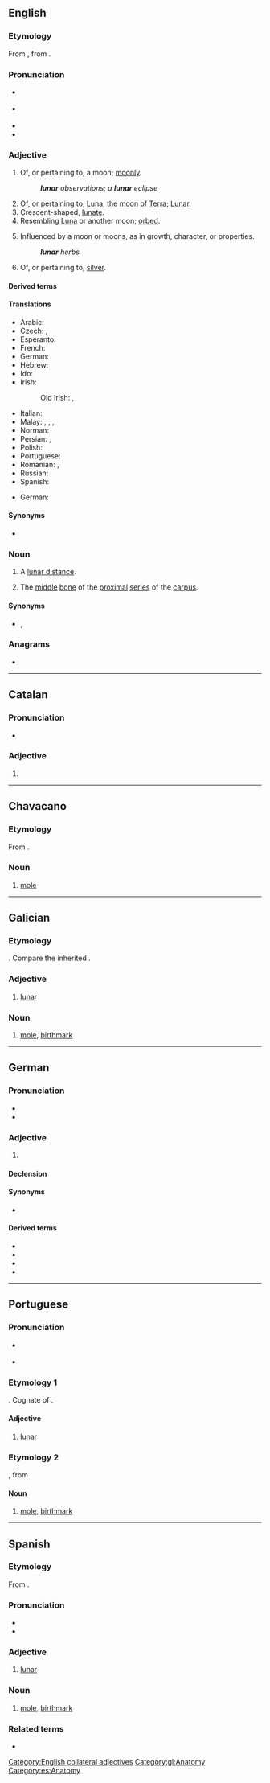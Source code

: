 {{also|Lunar}}
==English==

===Etymology===
{{PIE root|en|lewk}}
From {{der|en|frm|lunaire}}, from {{der|en|la|lūnāris}}.

===Pronunciation===
* {{a|UK}} {{IPA|/ˈluː.nə/|lang=en}}
* {{a|US}} {{IPA|/ˈlu.nɚ/|lang=en}}
* {{audio|en-us-lunar.ogg|Audio (US)|lang=en}}
* {{rhymes|uːnə(r)|lang=en}}

===Adjective===
{{en-adj|-}}

# Of, or pertaining to, a moon; [[moonly]].
#: '''''lunar''' observations''; ''a '''lunar''' eclipse''
# Of, or pertaining to, [[Luna]], the [[moon]] of [[Terra]]; [[Lunar]].
# Crescent-shaped, [[lunate]].
# Resembling [[Luna]] or another moon; [[orbed]].
#: {{rfquotek|Dryden}}
# Influenced by a moon or moons, as in growth, character, or properties.
#: '''''lunar''' herbs''
#: {{rfquotek|Francis Bacon}}
# {{lb|en|alchemy}} Of, or pertaining to, [[silver]].

====Derived terms====
{{der3|title=Terms derived from ''lunar''
|[[lunacy]]
|[[lunate]]
|[[lunar caustic]]
|[[lunar cycle]]
|[[lunar distance]]
|[[lunar lifeboat]]
|[[lunar module]]
|[[lunar month]]
|[[lunar node]]
|[[lunar observation]]
|[[lunar orbit]]
|[[lunar year]]
|lang=en}}

====Translations====
{{trans-top|of, or pertaining to, the moon}}
* Arabic: {{t|ar|قَمَرِيّ}}
* Czech: {{t+|cs|lunární}}, {{t+|cs|měsíční}}
* Esperanto: {{t+|eo|luna}}
* French: {{t+|fr|lunaire}}
* German: {{t+|de|lunar}}
* Hebrew: {{t|he|יְרֵחִי|tr=y'rekhi|sc=Hebr}}
* Ido: {{t+|io|lunala}}
* Irish: {{t|ga|éascaí}}
*: Old Irish: {{t|sga|éscaide}}, {{t|sga|éscamail}}
{{trans-mid}}
* Italian: {{t+|it|lunare}}
* Malay: {{t+|ms|bulan}}, {{t|ms|kebulanan}}, {{t|ms|cendera}}, {{t|ms|qamari}}
* Norman: {{t|nrf|leunaithe}}
* Persian: {{t+|fa|قمری|tr=qamari|sc=fa-Arab}}, {{t|fa|مهشیدی|tr=mahšidi|sc=fa-Arab}}
* Polish: {{t-needed|pl}}
* Portuguese: {{t+|pt|lunar|m|f}}
* Romanian: {{t+|ro|lunar|m}}, {{t|ro|lunară|f}}
* Russian: {{t+|ru|лу́нный}}
* Spanish: {{t+|es|lunar|m|f}}
{{trans-bottom}}

{{trans-top|crescent shaped, lunate}}
{{trans-mid}}
{{trans-bottom}}

{{trans-top|of, or pertaining to, silver}}
{{trans-mid}}
{{trans-bottom}}

{{checktrans-top}}
* German: {{t-check|de|Mond-}}
{{trans-mid}}
{{trans-bottom}}

====Synonyms====
* {{l|en|selenic}}

===Noun===
{{en-noun}}

# {{lb|en|astronomy}} A [[lunar distance]].
# {{lb|en|anatomy}} The [[middle]] [[bone]] of the [[proximal]] [[series]] of the [[carpus]].

====Synonyms====
* {{sense|bone}} {{l|en|intermedium}}, {{l|en|semilunar}}

{{Webster 1913}}

===Anagrams===
* {{anagrams|en|ulnar|urnal}}

[[Category:English collateral adjectives‎]]

----

==Catalan==

===Pronunciation===
* {{ca-IPA}}

===Adjective===
{{ca-adj|mf}}

# {{l|en|lunar}}

----

==Chavacano==

===Etymology===
From {{etyl|es|cbk}} {{m|es|lunar||mole}}.

===Noun===
{{head|cbk|noun}}

# {{lb|cbk|anatomy}} [[mole]]

----

==Galician==

===Etymology===
{{bor|gl|la|lūnāris}}. Compare the inherited {{m|gl|luar}}.

===Adjective===
{{gl-adj|pl=lunares}}

# [[#English|lunar]]

===Noun===
{{gl-noun|m|lunares}}

# [[mole]], [[birthmark]]

[[Category:gl:Anatomy]]

----

==German==

===Pronunciation===
* {{IPA|/luˈnaːɐ̯/|lang=de}}
* {{audio|De-lunar.ogg|Audio|lang=de}}

===Adjective===
{{de-adj|-}}

# {{l|en|lunar}}

====Declension====
{{de-decl-adj-notcomp}}

====Synonyms====
* {{l|de|lunarisch}}

====Derived terms====
* {{l|de|Lunarorbit}}
* {{l|de|semilunar}}
* {{l|de|translunar}}
* {{l|de|zirkumlunar}}

----

==Portuguese==

===Pronunciation===
* {{a|PT}} {{IPA|/luˈnaɾ/|lang=pt}}
* {{hyphenation|lu|nar|lang=pt}}

===Etymology 1===
{{bor|pt|la|lūnāris}}. Cognate of {{m|pt|luar}}.

====Adjective====
{{pt-adj|pl=lunares}}

# [[#English|lunar]]

===Etymology 2===
{{bor|pt|es|lunar}}, from {{der|pt|la|lūnāris}}.

====Noun====
{{pt-noun|m|es}}

# [[mole]], [[birthmark]]

{{catlangname|pt|terms with multiple etymologies}}

----

==Spanish==

===Etymology===
From {{der|es|la|lūnāris}}.

===Pronunciation===
* {{es-IPA}}
* {{hyphenation|lu|nar|lang=es}}

===Adjective===
{{es-adj|pl=lunares}}

# [[#English|lunar]]

===Noun===
{{es-noun|m|es}}

# [[mole]], [[birthmark]]

===Related terms===
* {{l|es|luna}}

[[Category:es:Anatomy]]